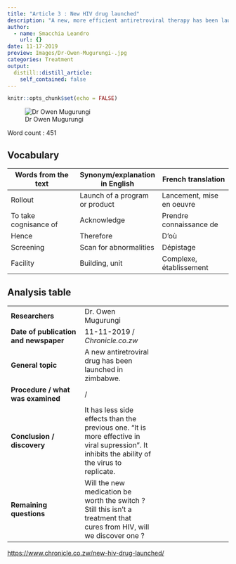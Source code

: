 ```yaml
---
title: "Article 3 : New HIV drug launched"
description: "A new, more efficient antiretroviral therapy has been launched in Zimbabwe"
author:
  - name: Smacchia Leandro
    url: {}
date: 11-17-2019
preview: Images/Dr-Owen-Mugurungi-.jpg
categories: Treatment
output:
  distill::distill_article:
    self_contained: false
---
```


```r
knitr::opts_chunk$set(echo = FALSE)
```


![Dr Owen Mugurungi](Images/Dr-Owen-Mugurungi-.jpg)


Word count : 451


## Vocabulary 

| Words from the text | Synonym/explanation in English | French translation |
|--|--|--|
| Rollout | Launch of a program or product | Lancement, mise en oeuvre |
| To take cognisance of | Acknowledge | Prendre connaissance de |
| Hence | Therefore | D'où |
| Screening | Scan for abnormalities | Dépistage |
| Facility | Building, unit | Complexe, établissement |



## Analysis table 

|  |  |  |
|--|--|--|
| **Researchers** | Dr. Owen Mugurungi |
| **Date of publication and newspaper** | 11-11-2019 / *Chronicle.co.zw* |
| **General topic** | A new antiretroviral drug has been launched in zimbabwe. |
| **Procedure / what was examined** | / |
| **Conclusion / discovery** | It has less side effects than the previous one. "It is more effective in viral supression". It inhibits the ability of the virus to replicate. |
| **Remaining questions** | Will the new medication be worth the switch ? Still this isn't a treatment that cures from HIV, will we discover one ? |

<https://www.chronicle.co.zw/new-hiv-drug-launched/>
